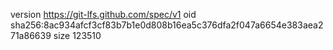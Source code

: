version https://git-lfs.github.com/spec/v1
oid sha256:8ac934afcf3cf83b7b1e0d808b16ea5c376dfa2f047a6654e383aea271a86639
size 123510
